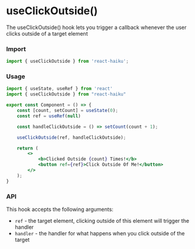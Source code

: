 # useClickOutside()

The useClickOutside() hook lets you trigger a callback whenever the user clicks outside of a target element

### Import

```jsx
import { useClickOutside } from 'react-haiku';
```

### Usage


<UseClickOutsideDemo />

```jsx
import { useState, useRef } from 'react'
import { useClickOutside } from "react-haiku"

export const Component = () => {
    const [count, setCount] = useState(0);
    const ref = useRef(null)

    const handleClickOutside = () => setCount(count + 1);

    useClickOutside(ref, handleClickOutside);

    return (
        <>
            <b>Clicked Outside {count} Times!</b>
            <button ref={ref}>Click Outside Of Me!</button>
        </>
    );
}
```

### API

This hook accepts the following arguments:
- `ref` - the target element, clicking outside of this element will trigger the handler
- `handler` - the handler for what happens when you click outside of the target
